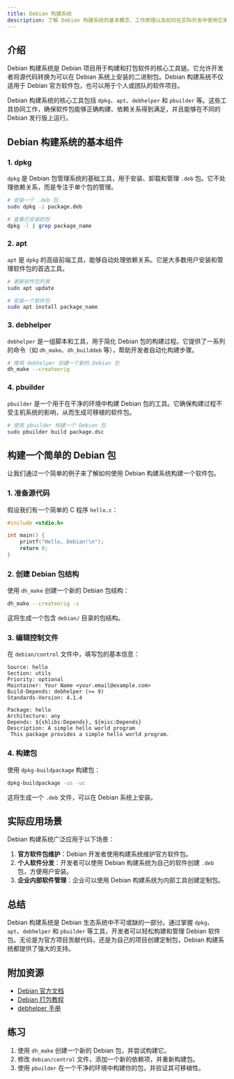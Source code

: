 ```yaml
---
title: Debian 构建系统
description: 了解 Debian 构建系统的基本概念、工作原理以及如何在实际开发中使用它来构建和打包软件。
---
```


## 介绍

Debian 构建系统是 Debian 项目用于构建和打包软件的核心工具链。它允许开发者将源代码转换为可以在 Debian 系统上安装的二进制包。Debian 构建系统不仅适用于 Debian 官方软件包，也可以用于个人或团队的软件项目。

Debian 构建系统的核心工具包括 `dpkg`、`apt`、`debhelper` 和 `pbuilder` 等。这些工具协同工作，确保软件包能够正确构建、依赖关系得到满足，并且能够在不同的 Debian 发行版上运行。

## Debian 构建系统的基本组件

### 1. dpkg

`dpkg` 是 Debian 包管理系统的基础工具，用于安装、卸载和管理 `.deb` 包。它不处理依赖关系，而是专注于单个包的管理。

```bash
# 安装一个 .deb 包
sudo dpkg -i package.deb

# 查看已安装的包
dpkg -l | grep package_name
```

### 2. apt

`apt` 是 `dpkg` 的高级前端工具，能够自动处理依赖关系。它是大多数用户安装和管理软件包的首选工具。

```bash
# 更新软件包列表
sudo apt update

# 安装一个软件包
sudo apt install package_name
```

### 3. debhelper

`debhelper` 是一组脚本和工具，用于简化 Debian 包的构建过程。它提供了一系列的命令（如 `dh_make`、`dh_builddeb` 等），帮助开发者自动化构建步骤。

```bash
# 使用 debhelper 创建一个新的 Debian 包
dh_make --createorig
```

### 4. pbuilder

`pbuilder` 是一个用于在干净的环境中构建 Debian 包的工具。它确保构建过程不受主机系统的影响，从而生成可移植的软件包。

```bash
# 使用 pbuilder 构建一个 Debian 包
sudo pbuilder build package.dsc
```

## 构建一个简单的 Debian 包

让我们通过一个简单的例子来了解如何使用 Debian 构建系统构建一个软件包。

### 1. 准备源代码

假设我们有一个简单的 C 程序 `hello.c`：

```c
#include <stdio.h>

int main() {
    printf("Hello, Debian!\n");
    return 0;
}
```

### 2. 创建 Debian 包结构

使用 `dh_make` 创建一个新的 Debian 包结构：

```bash
dh_make --createorig -s
```

这将生成一个包含 `debian/` 目录的包结构。

### 3. 编辑控制文件

在 `debian/control` 文件中，填写包的基本信息：

```
Source: hello
Section: utils
Priority: optional
Maintainer: Your Name <your.email@example.com>
Build-Depends: debhelper (>= 9)
Standards-Version: 4.1.4

Package: hello
Architecture: any
Depends: ${shlibs:Depends}, ${misc:Depends}
Description: A simple hello world program
 This package provides a simple hello world program.
```

### 4. 构建包

使用 `dpkg-buildpackage` 构建包：

```bash
dpkg-buildpackage -us -uc
```

这将生成一个 `.deb` 文件，可以在 Debian 系统上安装。

## 实际应用场景

Debian 构建系统广泛应用于以下场景：

1. **官方软件包维护**：Debian 开发者使用构建系统维护官方软件包。
2. **个人软件分发**：开发者可以使用 Debian 构建系统为自己的软件创建 `.deb` 包，方便用户安装。
3. **企业内部软件管理**：企业可以使用 Debian 构建系统为内部工具创建定制包。

## 总结

Debian 构建系统是 Debian 生态系统中不可或缺的一部分。通过掌握 `dpkg`、`apt`、`debhelper` 和 `pbuilder` 等工具，开发者可以轻松构建和管理 Debian 软件包。无论是为官方项目贡献代码，还是为自己的项目创建定制包，Debian 构建系统都提供了强大的支持。

## 附加资源

- [Debian 官方文档](https://www.debian.org/doc/)
- [Debian 打包教程](https://wiki.debian.org/PackagingTutorial)
- [debhelper 手册](https://manpages.debian.org/debhelper)

## 练习

1. 使用 `dh_make` 创建一个新的 Debian 包，并尝试构建它。
2. 修改 `debian/control` 文件，添加一个新的依赖项，并重新构建包。
3. 使用 `pbuilder` 在一个干净的环境中构建你的包，并验证其可移植性。
